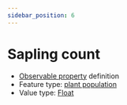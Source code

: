 ```yaml
---
sidebar_position: 6
---
```



# Sapling count

- [Observable property](/viewers/dawe-vocabs?uri=https://linked.data.gov.au/def/test/dawe-cv/0f342ac9-800a-4298-a148-ffc953ecd393) definition
- Feature type: [plant population](http://linked.data.gov.au/def/tern-cv/ae71c3f6-d430-400f-a1d4-97a333b4ee02)
- Value type: [Float](https://w3id.org/tern/ontologies/tern/Float)


<Example protocolModule="recruitment-age" observableProperty="https://linked.data.gov.au/def/test/dawe-cv/0f342ac9-800a-4298-a148-ffc953ecd393" />

